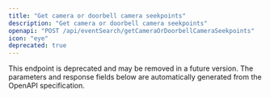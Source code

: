 ```yaml
---
title: "Get camera or doorbell camera seekpoints"
description: "Get camera or doorbell camera seekpoints"
openapi: "POST /api/eventSearch/getCameraOrDoorbellCameraSeekpoints"
icon: "eye"
deprecated: true
---
```


<Warning>
This endpoint is deprecated and may be removed in a future version.
</Warning>

<Note>
The parameters and response fields below are automatically generated from the OpenAPI specification.
</Note>
